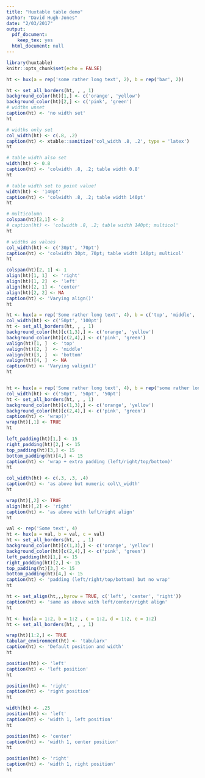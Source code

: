 ```yaml
---
title: "Huxtable table demo"
author: "David Hugh-Jones"
date: "2/03/2017"
output:
  pdf_document:
    keep_tex: yes
  html_document: null
---
```



```r

library(huxtable)
knitr::opts_chunk$set(echo = FALSE)

```

```r
ht <- hux(a = rep('some rather long text', 2), b = rep('bar', 2))

ht <- set_all_borders(ht, , , 1)
background_color(ht)[1,] <- c('orange', 'yellow')
background_color(ht)[2,] <- c('pink', 'green')
# widths unset
caption(ht) <- 'no width set'
ht

# widths only set
col_width(ht) <- c(.8, .2)
caption(ht) <- xtable::sanitize('col_width .8, .2', type = 'latex')
ht

# table width also set
width(ht) <- 0.8
caption(ht) <- 'colwidth .8, .2; table width 0.8'
ht

# table width set to point value!
width(ht) <- '140pt'
caption(ht) <- 'colwidth .8, .2; table width 140pt'
ht

# multicolumn
colspan(ht)[2,1] <- 2
# caption(ht) <- 'colwidth .8, .2; table width 140pt; multicol'
ht

# widths as values
col_width(ht) <- c('30pt', '70pt')
caption(ht) <- 'colwidth 30pt, 70pt; table width 140pt; multicol'
ht

```

```r
colspan(ht)[2, 1] <- 1
align(ht)[1, 1]  <- 'right'
align(ht)[1, 2]  <- 'left'
align(ht)[2, 1] <- 'center'
align(ht)[2, 2] <- NA
caption(ht) <- 'Varying align()'
ht

ht <- hux(a = rep('Some rather long text', 4), b = c('top', 'middle', 'bottom', 'NA'))
col_width(ht) <- c('50pt', '100pt')
ht <- set_all_borders(ht, , , 1)
background_color(ht)[c(1,3),] <- c('orange', 'yellow')
background_color(ht)[c(2,4),] <- c('pink', 'green')
valign(ht)[1, ]  <- 'top'
valign(ht)[2, ]  <- 'middle'
valign(ht)[3, ]  <- 'bottom'
valign(ht)[4, ]  <- NA
caption(ht) <- 'Varying valign()'
ht


ht <- hux(a = rep('Some rather long text', 4), b = rep('some rather long text', 4), c = 'short')
col_width(ht) <- c('50pt', '50pt', '50pt')
ht <- set_all_borders(ht, , , 1)
background_color(ht)[c(1,3),] <- c('orange', 'yellow')
background_color(ht)[c(2,4),] <- c('pink', 'green')
caption(ht) <- 'wrap()'
wrap(ht)[,1] <- TRUE
ht

left_padding(ht)[1,] <- 15
right_padding(ht)[2,] <- 15
top_padding(ht)[3,] <- 15
bottom_padding(ht)[4,] <- 15
caption(ht) <- 'wrap + extra padding (left/right/top/bottom)'
ht

col_width(ht) <- c(.3, .3, .4)
caption(ht) <- 'as above but numeric col\\_width'
ht

wrap(ht)[,2] <- TRUE
align(ht)[,2] <- 'right'
caption(ht) <- 'as above with left/right align'
ht

val <- rep('Some text', 4)
ht <- hux(a = val, b = val, c = val) 
ht <- set_all_borders(ht, , , 1)
background_color(ht)[c(1,3),] <- c('orange', 'yellow')
background_color(ht)[c(2,4),] <- c('pink', 'green')
left_padding(ht)[1,] <- 15
right_padding(ht)[2,] <- 15
top_padding(ht)[3,] <- 15
bottom_padding(ht)[4,] <- 15
caption(ht) <- 'padding (left/right/top/bottom) but no wrap'
ht

ht <- set_align(ht,,,byrow = TRUE, c('left', 'center', 'right'))
caption(ht) <- 'same as above with left/center/right align'
ht
```

```r
ht <- hux(a = 1:2, b = 1:2 , c = 1:2, d = 1:2, e = 1:2)
ht <- set_all_borders(ht, , , 1)

wrap(ht)[1:2,] <- TRUE
tabular_environment(ht) <- 'tabularx'
caption(ht) <- 'Default position and width'
ht

position(ht) <- 'left'
caption(ht) <- 'left position'
ht

position(ht) <- 'right'
caption(ht) <- 'right position'
ht

width(ht) <- .25
position(ht) <- 'left'
caption(ht) <- 'width 1, left position'
ht

position(ht) <- 'center'
caption(ht) <- 'width 1, center position'
ht

position(ht) <- 'right'
caption(ht) <- 'width 1, right position'
ht



```
